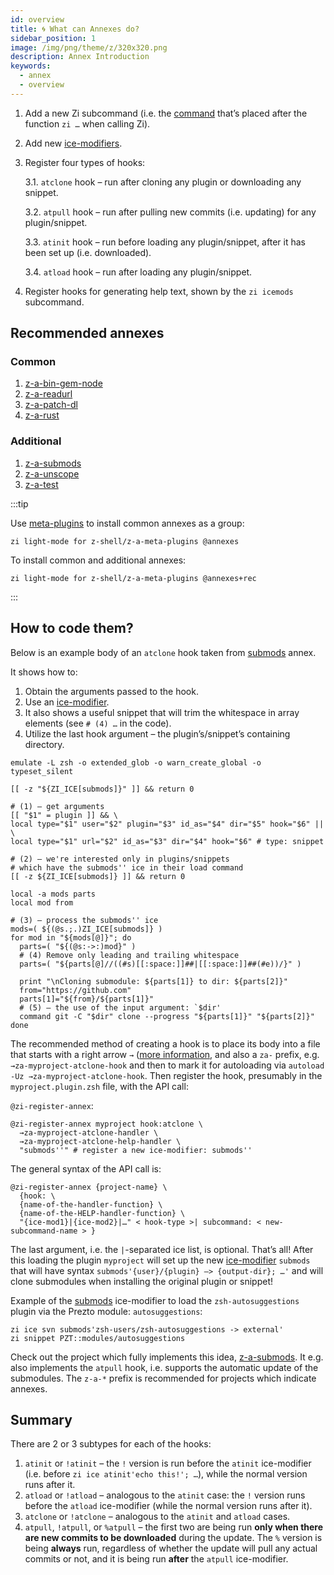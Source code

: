 ```yaml
---
id: overview
title: 🌀 What can Annexes do?
sidebar_position: 1
image: /img/png/theme/z/320x320.png
description: Annex Introduction
keywords:
  - annex
  - overview
---
```


<!-- @format -->

1. Add a new Zi subcommand (i.e. the [command][command] that’s placed after the function `zi …` when calling Zi).

2. Add new [ice-modifiers][ice-modifiers].

3. Register four types of hooks:

   3.1. `atclone` hook – run after cloning any plugin or downloading any snippet.

   3.2. `atpull` hook – run after pulling new commits (i.e. updating) for any plugin/snippet.

   3.3. `atinit` hook – run before loading any plugin/snippet, after it has been set up (i.e. downloaded).

   3.4. `atload` hook – run after loading any plugin/snippet.

4. Register hooks for generating help text, shown by the `zi icemods` subcommand.

## Recommended annexes

### Common

1. [z-a-bin-gem-node][bin-gem-node]
2. [z-a-readurl][readurl]
3. [z-a-patch-dl][patch-dl]
4. [z-a-rust][rust]

### Additional

1. [z-a-submods][submods]
2. [z-a-unscope][unscope]
3. [z-a-test][test]

:::tip

Use [meta-plugins](/ecosystem/annexes/meta-plugins) to install common annexes as a group:

```shell
zi light-mode for z-shell/z-a-meta-plugins @annexes
```

To install common and additional annexes:

```shell
zi light-mode for z-shell/z-a-meta-plugins @annexes+rec
```

:::

## How to code them?

Below is an example body of an `atclone` hook taken from [submods][submods] annex.

It shows how to:

1. Obtain the arguments passed to the hook.
2. Use an [ice-modifier][ice-modifiers].
3. It also shows a useful snippet that will trim the whitespace in array elements (see `# (4) …` in the code).
4. Utilize the last hook argument – the plugin’s/snippet’s containing directory.

```shell showLineNumbers
emulate -L zsh -o extended_glob -o warn_create_global -o typeset_silent

[[ -z "${ZI_ICE[submods]}" ]] && return 0

# (1) – get arguments
[[ "$1" = plugin ]] && \
local type="$1" user="$2" plugin="$3" id_as="$4" dir="$5" hook="$6" || \
local type="$1" url="$2" id_as="$3" dir="$4" hook="$6" # type: snippet

# (2) – we're interested only in plugins/snippets
# which have the submods'' ice in their load command
[[ -z ${ZI_ICE[submods]} ]] && return 0

local -a mods parts
local mod from

# (3) – process the submods'' ice
mods=( ${(@s.;.)ZI_ICE[submods]} )
for mod in "${mods[@]}"; do
  parts=( "${(@s:->:)mod}" )
  # (4) Remove only leading and trailing whitespace
  parts=( "${parts[@]//((#s)[[:space:]]##|[[:space:]]##(#e))/}" )

  print "\nCloning submodule: ${parts[1]} to dir: ${parts[2]}"
  from="https://github.com"
  parts[1]="${from}/${parts[1]}"
  # (5) – the use of the input argument: `$dir'
  command git -C "$dir" clone --progress "${parts[1]}" "${parts[2]}"
done
```

The recommended method of creating a hook is to place its body into a file that starts with a right arrow `→` ([more information][the-proposed-function-name-prefixes], and also a `za-` prefix, e.g. `→za-myproject-atclone-hook` and then to mark it for autoloading via `autoload -Uz →za-myproject-atclone-hook`. Then register the hook, presumably in the `myproject.plugin.zsh` file, with the API call:

`@zi-register-annex`:

```shell showLineNumbers
@zi-register-annex myproject hook:atclone \
  →za-myproject-atclone-handler \
  →za-myproject-atclone-help-handler \
  "submods''" # register a new ice-modifier: submods''
```

The general syntax of the API call is:

```shell showLineNumbers
@zi-register-annex {project-name} \
  {hook: \
  {name-of-the-handler-function} \
  {name-of-the-HELP-handler-function} \
  "{ice-mod1}|{ice-mod2}|…" < hook-type >| subcommand: < new-subcommand-name > }
```

The last argument, i.e. the `|`-separated ice list, is optional. That’s all! After this loading the plugin `myproject` will set up the new [ice-modifier][ice-modifiers] `submods` that will have syntax `submods'{user}/{plugin} –> {output-dir}; …'` and will clone submodules when installing the original plugin or snippet!

Example of the [submods][submods] ice-modifier to load the `zsh-autosuggestions` plugin via the Prezto module: `autosuggestions`:

```shell showLineNumbers
zi ice svn submods'zsh-users/zsh-autosuggestions -> external'
zi snippet PZT::modules/autosuggestions
```

Check out the project which fully implements this idea, [z-a-submods][submods]. It e.g. also implements the `atpull` hook, i.e. supports the automatic update of the submodules. The `z-a-*` prefix is recommended for projects which indicate annexes.

## Summary

There are 2 or 3 subtypes for each of the hooks:

1. `atinit` or `!atinit` – the `!` version is run before the `atinit` ice-modifier (i.e. before `zi ice atinit'echo this!'; …`), while the normal version runs after it.
2. `atload` or `!atload` – analogous to the `atinit` case: the `!` version runs before the `atload` ice-modifier (while the normal version runs after it).
3. `atclone` or `!atclone` – analogous to the `atinit` and `atload` cases.
4. `atpull`, `!atpull`, or `%atpull` – the first two are being run **only when there are new commits to be downloaded** during the update. The `%` version is being **always** run, regardless of whether the update will pull any actual commits or not, and it is being run **after** the `atpull` ice-modifier.

<!-- end-of-file  -->

<!-- links -->

[command]: /docs/guides/commands
[ice-modifiers]: /docs/guides/syntax/ice-modifiers
[the-proposed-function-name-prefixes]: /community/zsh_plugin_standard#the-proposed-function-name-prefixes

<!-- external -->

[bin-gem-node]: https://github.com/z-shell/z-a-bin-gem-node
[patch-dl]: https://github.com/z-shell/z-a-patch-dl
[readurl]: https://github.com/z-shell/z-a-readurl
[rust]: https://github.com/z-shell/z-a-rust
[submods]: https://github.com/z-shell/z-a-submods
[test]: https://github.com/z-shell/z-a-test
[unscope]: https://github.com/z-shell/z-a-unscope
